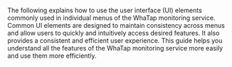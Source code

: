 The following explains how to use the user interface (UI) elements commonly used in individual menus of the WhaTap monitoring service. Common UI elements are designed to maintain consistency across menus and allow users to quickly and intuitively access desired features. It also provides a consistent and efficient user experience. This guide helps you understand all the features of the WhaTap monitoring service more easily and use them more efficiently.

